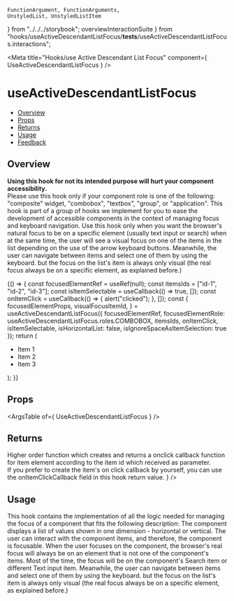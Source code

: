     FunctionArgument, FunctionArguments,
    UnstyledList, UnstyledListItem
} from "../../../storybook";
    overviewInteractionSuite
} from "hooks/useActiveDescendantListFocus/__tests__/useActiveDescendantListFocus.interactions";

<Meta
  title="Hooks/use Active Descendant List Focus"
  component={ UseActiveDescendantListFocus }
/>

# useActiveDescendantListFocus
- [Overview](#overview)
- [Props](#props)
- [Returns](#returns)
- [Usage](#usage)
- [Feedback](#feedback)

## Overview
<b>Using this hook for not its intended purpose will hurt your component accessibility.</b> <br/>
<UnstyledList>
    <UnstyledListItem>
        Please use this hook only if your component role is one of the following: "composite" widget, "combobox", "textbox", "group", or "application".
    </UnstyledListItem>
    <UnstyledListItem>
        This hook is part of a group of hooks we implement for you to ease the development of accessible components in the context of managing focus and keyboard navigation.
    </UnstyledListItem>
    <UnstyledListItem>
        Use this hook only when you want the browser's natural focus to be on a specific element (usually text input or search) when at the same time, the user will see a visual focus on one of the items in the list depending on the use of the arrow keyboard buttons.
        Meanwhile, the user can navigate between items and select one of them by using the keyboard. but the focus on the list's item is always only visual (the real focus always be on a specific element, as explained before.)
    </UnstyledListItem>
</UnstyledList>

<Canvas>
  <Story name="Overview" play={overviewInteractionSuite}>
    {() => {
      const focusedElementRef = useRef(null);
      const itemsIds = ["id-1", "id-2", "id-3"];
      const isItemSelectable = useCallback(() => true, []);
      const onItemClick = useCallback(() =>
      {
          alert("clicked");
      }, []);
      const {
          focusedElementProps,
          visualFocusItemId,
      } = useActiveDescendantListFocus({
          focusedElementRef,
          focusedElementRole: useActiveDescendantListFocus.roles.COMBOBOX,
          itemsIds,
          onItemClick,
          isItemSelectable,
          isHorizontalList: false,
          isIgnoreSpaceAsItemSelection: true
      });
        return (
          <Flex direction={Flex.directions.COLUMN}>
              <Search ref={focusedElementRef} role={focusedElementProps.role} activeDescendant={focusedElementProps["aria-activedescendant"]}/>
              <ul>
                  <li
                      onClick={onItemClick}
                      className={cx({[styles.visualFocus] : visualFocusItemId === "id-1"})}
                      id="id-1"
                      key="id-1">
                      Item 1
                  </li>
                  <li
                      onClick={onItemClick}
                      className={cx({[styles.visualFocus] : visualFocusItemId === "id-2"})}
                      id="id-2"
                      key="id-2">
                      Item 2
                  </li>
                  <li
                      onClick={onItemClick}
                      className={cx({[styles.visualFocus] : visualFocusItemId === "id-3"})}
                      id="id-3"
                      key="id-3">
                      Item 3
                  </li>
              </ul>
          </Flex>
      );
    }}
  </Story>
</Canvas>

## Props
<ArgsTable of={ UseActiveDescendantListFocus } />

## Returns
<FunctionArguments>
    <FunctionArgument name="result" type="Object">
        <FunctionArgument name="visualFocusItemIndex" type="number" description="The index of the currently visually focused item element." />
        <FunctionArgument
            name="visualFocusItemId"
            type="number"
            description="The id of the currently visually focused item element."
        />
        <FunctionArgument
            name="createOnItemClickCallback"
            type="(itemId) => onItemClickCallback(event, itemId)"
            description={
                <>
                    Higher order function which creates and returns a onclick callback function for item element according to the item id which received as parameter. <br/>
                    If you prefer to create the item's on click callback by yourself, you can use the onItemClickCallback field in this hook return value.
                </>
            }
        />
        <FunctionArgument
            name="onItemClickCallback"
            type="(event, itemId) => {}"
            description="Most in time you will not need to use this return value field. This function is the general function which will be activate for all items when clicked. you can set it directly as the item's element on click callback only if you make sure you pass the item index parameter correctly to the function."
        />
        <FunctionArgument
            name="focusedElementProps"
            type="{role, aria-activedescendant}"
            description="All the required props which should be defined inside the naturally focused element inside your component according to the accessibility standards"
        />
        <FunctionArgument
            name="setVisualFocusItemId"
            type="(visualFocusItemId, isTriggeredByKeyboard) => {}"
            description="A function for controlling the visual focused item from outside (needed for cases such as exit sub menu or dialog, when we want to return the focus to the last focused item."
        />
    </FunctionArgument>
</FunctionArguments>

## Usage

This hook contains the implementation of all the logic needed for managing the focus of a component that fits the following description:
<UnstyledList>
    <UnstyledListItem>The component displays a list of values shown in one dimension - horizontal or vertical.</UnstyledListItem>
    <UnstyledListItem>The user can interact with the component items, and therefore, the component is focusable.</UnstyledListItem>
    <UnstyledListItem>When the user focuses on the component, the browser's real focus will always be on an element that is not one of the component's items. Most of the time, the focus will be on the component's Search item or different Text input item.</UnstyledListItem>
    <UnstyledListItem>Meanwhile, the user can navigate between items and select one of them by using the keyboard. but the focus on the list's item is always only visual (the real focus always be on a specific element, as explained before.)</UnstyledListItem>
</UnstyledList>
